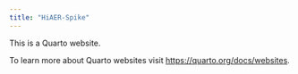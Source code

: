 ```yaml
---
title: "HiAER-Spike"
---
```


This is a Quarto website.

To learn more about Quarto websites visit <https://quarto.org/docs/websites>.
